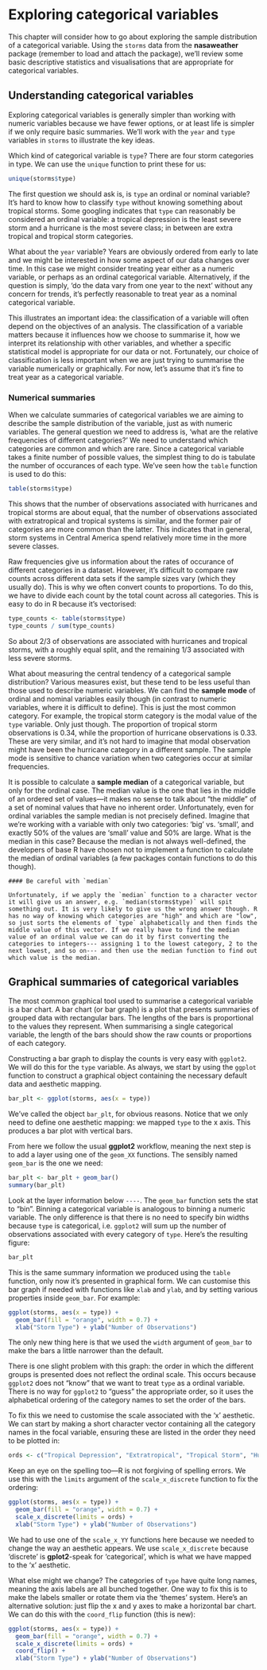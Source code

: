 # Exploring categorical variables

This chapter will consider how to go about exploring the sample distribution of a categorical variable. Using the `storms` data from the **nasaweather** package (remember to load and attach the package), we'll review some basic descriptive statistics and visualisations that are appropriate for categorical variables.

## Understanding categorical variables {#explore-categorical}

Exploring categorical variables is generally simpler than working with numeric variables because we have fewer options, or at least life is simpler if we only require basic summaries. We'll work with the `year` and `type` variables in `storms` to illustrate the key ideas.

Which kind of categorical variable is `type`? There are four storm categories in type. We can use the `unique` function to print these for us:
```r
unique(storms$type)
```
The first question we should ask is, is `type` an ordinal or nominal variable? It's hard to know how to classify `type` without knowing something about tropical storms. Some googling indicates that `type` can reasonably be considered an ordinal variable: a tropical depression is the least severe storm and a hurricane is the most severe class; in between are extra tropical and tropical storm categories.

What about the `year` variable? Years are obviously ordered from early to late and we might be interested in how some aspect of our data changes over time. In this case we might consider treating year either as a numeric variable, or perhaps as an ordinal categorical variable. Alternatively, if the question is simply, 'do the data vary from one year to the next' without any concern for trends, it's perfectly reasonable to treat year as a nominal categorical variable. 

This illustrates an important idea: the classification of a variable will often depend on the objectives of an analysis. The classification of a variable matters because it influences how we choose to summarise it, how we interpret its relationship with other variables, and whether a specific statistical model is appropriate for our data or not. Fortunately, our choice of classification is less important when we are just trying to summarise the variable numerically or graphically. For now, let's assume that it's fine to treat year as a categorical variable.

### Numerical summaries

When we calculate summaries of categorical variables we are aiming to describe the sample distribution of the variable, just as with numeric variables. The general question we need to address is, 'what are the relative frequencies of different categories?' We need to understand which categories are common and which are rare. Since a categorical variable takes a finite number of possible values, the simplest thing to do is tabulate the number of occurances of each type. We've seen how the `table` function is used to do this:
```r
table(storms$type)
```
This shows that the number of observations associated with hurricanes and tropical storms are about equal, that the number of observations associated with extratropical and tropical systems is similar, and the former pair of categories are more common than the latter. This indicates that in general, storm systems in Central America spend relatively more time in the more severe classes.

Raw frequencies give us information about the rates of occurance of different categories in a dataset. However, it's difficult to compare raw counts across different data sets if the sample sizes vary (which they usually do). This is why we often convert counts to proportions. To do this, we have to divide each count by the total count across all categories. This is easy to do in R because it's vectorised:
```r
type_counts <- table(storms$type)
type_counts / sum(type_counts)
```
So about 2/3 of observations are associated with hurricanes and tropical storms, with a roughly equal split, and the remaining 1/3 associated with less severe storms.

What about measuring the central tendency of a categorical sample distribution? Various measures exist, but these tend to be less useful than those used to describe numeric variables. We can find the __sample mode__ of ordinal and nominal variables easily though (in contrast to numeric variables, where it is difficult to define). This is just the most common category. For example, the tropical storm category is the modal value of the `type` variable. Only just though. The proportion of tropical storm observations is 0.34, while the proportion of hurricane observations is 0.33. These are very similar, and it's not hard to imagine that modal observation might have been the hurricane category in a different sample. The sample mode is sensitive to chance variation when two categories occur at similar frequencies.

It is possible to calculate a __sample median__ of a categorical variable, but only for the ordinal case. The median value is the one that lies in the middle of an ordered set of values---it makes no sense to talk about "the middle" of a set of nominal values that have no inherent order. Unfortunately, even for ordinal variables the sample median is not precisely defined. Imagine that we're working with a variable with only two categories: 'big' vs. 'small', and exactly 50% of the values are 'small' value and 50% are large. What is the median in this case? Because the median is not always well-defined, the developers of base R have chosen not to implement a function to calculate the median of ordinal variables (a few packages contain functions to do this though). 

```block
#### Be careful with `median`

Unfortunately, if we apply the `median` function to a character vector it will give us an answer, e.g. `median(storms$type)` will spit something out. It is very likely to give us the wrong answer though. R has no way of knowing which categories are "high" and which are "low", so just sorts the elements of `type` alphabetically and then finds the middle value of this vector. If we really have to find the median value of an ordinal value we can do it by first converting the categories to integers--- assigning 1 to the lowest category, 2 to the next lowest, and so on--- and then use the median function to find out which value is the median.
```

## Graphical summaries of categorical variables

The most common graphical tool used to summarise a categorical variable is a bar chart. A bar chart (or bar graph) is a plot that presents summaries of grouped data with rectangular bars. The lengths of the bars is proportional to the values they represent. When summarising a single categorical variable, the length of the bars should show the raw counts or proportions of each category. 

Constructing a bar graph to display the counts is very easy with `ggplot2`. We will do this for the `type` variable. As always, we start by using the `ggplot` function to construct a graphical object containing the necessary default data and aesthetic mapping.
```r
bar_plt <- ggplot(storms, aes(x = type)) 
```
We've called the object `bar_plt`, for obvious reasons. Notice that we only need to define one aesthetic mapping: we mapped `type` to the x axis. This produces a bar plot with vertical bars.

From here we follow the usual **ggplot2** workflow, meaning the next step is to add a layer using one of the `geom_XX` functions. The sensibly named `geom_bar` is the one we need:
```r
bar_plt <- bar_plt + geom_bar()
summary(bar_plt) 
```
Look at the layer information below `----`. The `geom_bar` function sets the stat to "bin". Binning a categorical variable is analogous to binning a numeric variable. The only difference is that there is no need to specify bin widths because `type` is categorical, i.e. `ggplot2` will sum up the number of observations associated with every category of `type`. Here's the resulting figure:
```r
bar_plt
```

This is the same summary information we produced using the `table` function, only now it's presented in graphical form. We can customise this bar graph if needed with functions like `xlab` and `ylab`, and by setting various properties inside `geom_bar`. For example:
```r
ggplot(storms, aes(x = type)) + 
  geom_bar(fill = "orange", width = 0.7) + 
  xlab("Storm Type") + ylab("Number of Observations")
```
The only new thing here is that we used the `width` argument of `geom_bar` to make the bars a little narrower than the default.

There is one slight problem with this graph: the order in which the different groups is presented does not reflect the ordinal scale. This occurs because `ggplot2` does not "know" that we want to treat `type` as a ordinal variable. There is no way for `ggplot2` to "guess" the appropriate order, so it uses the alphabetical ordering of the category names to set the order of the bars.

To fix this we need to customise the scale associated with the 'x' aesthetic. We can start by making a short character vector containing all the category names in the focal variable, ensuring these are listed in the order they need to be plotted in:
```r
ords <- c("Tropical Depression", "Extratropical", "Tropical Storm", "Hurricane")
```
Keep an eye on the spelling too---R is not forgiving of spelling errors. We use this with the `limits` argument of the `scale_x_discrete` function to fix the ordering:
```r
ggplot(storms, aes(x = type)) + 
  geom_bar(fill = "orange", width = 0.7) + 
  scale_x_discrete(limits = ords) +
  xlab("Storm Type") + ylab("Number of Observations")
```
We had to use one of the `scale_x_YY` functions here because we needed to change the way an aesthetic appears. We use `scale_x_discrete` because 'discrete' is **gplot2**-speak for 'categorical', which is what we have mapped to the 'x' aesthetic.

What else might we change? The categories of `type` have quite long names, meaning the axis labels are all bunched together. One way to fix this is to make the labels smaller or rotate them via the 'themes' system. Here's an alternative solution: just flip the x and y axes to make a horizontal bar chart. We can do this with the `coord_flip` function (this is new):
```r
ggplot(storms, aes(x = type)) + 
  geom_bar(fill = "orange", width = 0.7) + 
  scale_x_discrete(limits = ords) +
  coord_flip() + 
  xlab("Storm Type") + ylab("Number of Observations")
```




